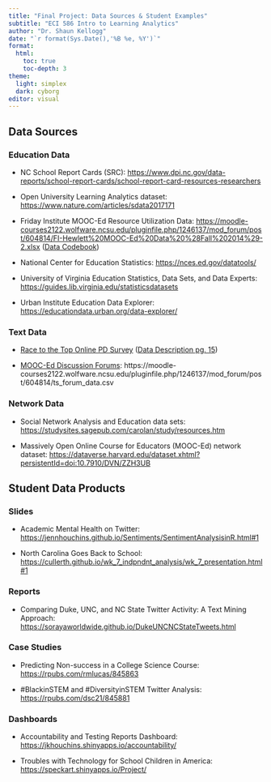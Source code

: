 ```yaml
---
title: "Final Project: Data Sources & Student Examples"
subtitle: "ECI 586 Intro to Learning Analytics"
author: "Dr. Shaun Kellogg"
date: "`r format(Sys.Date(),'%B %e, %Y')`"
format:
  html:
    toc: true
    toc-depth: 3
theme:
  light: simplex
  dark: cyborg
editor: visual
---
```


## Data Sources

### Education Data

-   NC School Report Cards (SRC): <https://www.dpi.nc.gov/data-reports/school-report-cards/school-report-card-resources-researchers>

-   Open University Learning Analytics dataset: [https://www.nature.com/articles/sdata2017171](https://www.nature.com/articles/sdata2017171https://www.nature.com/articles/sdata2017171)

-   Friday Institute MOOC-Ed Resource Utilization Data: <https://moodle-courses2122.wolfware.ncsu.edu/pluginfile.php/1246137/mod_forum/post/604814/FI-Hewlett%20MOOC-Ed%20Data%20%28Fall%202014%29-2.xlsx> ([Data Codebook](https://moodle-courses2122.wolfware.ncsu.edu/pluginfile.php/1246137/mod_forum/post/604814/MOOC-Ed%20Data%20Set%202%20Description.docx))

-   National Center for Education Statistics: <https://nces.ed.gov/datatools/>

-   University of Virginia Education Statistics, Data Sets, and Data Experts: <https://guides.lib.virginia.edu/statisticsdatasets>

-   Urban Institute Education Data Explorer: <https://educationdata.urban.org/data-explorer/>

### Text Data

-   [Race to the Top Online PD Survey](https://moodle-courses2122.wolfware.ncsu.edu/pluginfile.php/1246137/mod_forum/post/604814/opd_survey.csv) ([Data Description pg. 15](https://moodle-courses2122.wolfware.ncsu.edu/pluginfile.php/1246137/mod_forum/post/604814/0%20-%20OPD_Y1_FINAL_11_9_12%20copy.jpg))

-   [MOOC-Ed Discussion Forums](https://moodle-courses2122.wolfware.ncsu.edu/pluginfile.php/1246137/mod_forum/post/604814/ts_forum_data.csv): https://moodle-courses2122.wolfware.ncsu.edu/pluginfile.php/1246137/mod_forum/post/604814/ts_forum_data.csv

### Network Data

-   Social Network Analysis and Education data sets: <https://studysites.sagepub.com/carolan/study/resources.htm>

-   Massively Open Online Course for Educators (MOOC-Ed) network dataset: <https://dataverse.harvard.edu/dataset.xhtml?persistentId=doi:10.7910/DVN/ZZH3UB>

## Student Data Products

### Slides

-   Academic Mental Health on Twitter: <https://jennhouchins.github.io/Sentiments/SentimentAnalysisinR.html#1>

-   North Carolina Goes Back to School: <https://cullerth.github.io/wk_7_indpndnt_analysis/wk_7_presentation.html#1>

### Reports

-   Comparing Duke, UNC, and NC State Twitter Activity: A Text Mining Approach: <https://sorayaworldwide.github.io/DukeUNCNCStateTweets.html>

### Case Studies

-   Predicting Non-success in a College Science Course: <https://rpubs.com/rmlucas/845863>

-   #BlackinSTEM and #DiversityinSTEM Twitter Analysis: <https://rpubs.com/dsc21/845881>

### Dashboards

-   Accountability and Testing Reports Dashboard: <https://jkhouchins.shinyapps.io/accountability/>

-   Troubles with Technology for School Children in America: <https://speckart.shinyapps.io/Project/>
